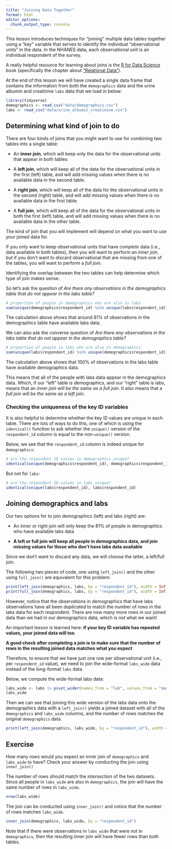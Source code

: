 ```yaml
---
title: "Joining Data Together"
format: html
editor_options: 
  chunk_output_type: console
---
```


This lesson introduces techniques for "joining" multiple data tables together using a "key" variable that serves to identify the individual "observational units" in the data. In the NHANES data, each observational unit is an individual respondent of the survey.

A really helpful resource for learning about joins is the [R for Data Science](https://r4ds.had.co.nz/index.html) book (specifically the chapter about ["Relational Data"](https://r4ds.had.co.nz/relational-data.html)).

At the end of this lesson we will have created a *single* data frame that contains the information from both the `demographics` data and the urine albumin and creatinine `labs` data that we load in below:


```r
library(tidyverse)
demographics <- read_csv("data/demographics.csv")
labs <- read_csv("data/urine_albumin_creatinine.csv")
```

## Determining what kind of join to do

There are four kinds of joins that you might want to use for combining two tables into a single table:

- An **inner join**, which will keep only the data for the observational units that appear in both tables

- A **left join**, which will keep all of the data for the observational units in the first (left) table, and will add missing values when there is no available data in the second table.

- A **right join**, which will keep all of the data for the observational units in the second (right) table, and will add missing values when there is no available data in the first table.

- A **full join**, which will keep all of the data for the observational units in both the first (left) table, and will add missing values when there is no available data in the other table.

The kind of join that you will implement will depend on what you want to use your joined data for.

If you only want to keep observational units that have *complete* data (i.e., data available in both tables), then you will want to perform an *inner join*, but if you don't want to discard observational that are missing from one of the tables, you will want to perform a *full join*.

Identifying the overlap between the two tables can help determine which type of join makes sense.

So let's ask the question of *Are there any observations in the demographics table that do not appear in the labs table?*

```r
# proportion of people in demographics who are also in labs
sum(unique(demographics$respondent_id) %in% unique(labs$respondent_id)) / n_distinct(demographics$respondent_id)
```

The calculation above shows that around 81% of observations in the demographics table have available labs data.

We can also ask the converse question of *Are there any observations in the labs table that do not appear in the demographics table?*

```r
# proportion of people in labs who are also in demographics
sum(unique(labs$respondent_id) %in% unique(demographics$respondent_id)) / n_distinct(labs$respondent_id)
```

The calculation above shows that 100% of observations in the labs table have available demographics data. 

This means that all of the people with labs data appear in the demographics data. Which, if our "left" table is demographics, and our "right" table is labs, means that an *inner join will be the same as a full join*. It also means that a *full join will be the same as a left join*.


### Checking the uniqueness of the key ID variables

It is also helpful to determine whether the key ID values are unique in each table. There are lots of ways to do this, one of which is using the `identical()` function to ask whether the `unique()` version of the `respondent_id` column is equal to the non-`unique()` version.

Below, we see that the `respondent_id` column is indeed unique for `demographics`:

```r
# are the respondent ID values in demographics unique?
identical(unique(demographics$respondent_id), demographics$respondent_id)
```

But not for `labs`:

```r
# are the respondent ID values in labs unique?
identical(unique(labs$respondent_id), labs$respondent_id)
```

## Joining demographics and labs


Our two options for to join demographics (left) and labs (right) are:

- An inner or right join will only keep the 81% of people in demographics who have available labs data

- **A left or full join will keep all people in demographics data, and join missing values for those who don't have labs data available**

Since we don't want to discard any data, we will choose the latter, a left/full join. 

The following two pieces of code, one using `left_join()` and the other using `full_join()` are equivalent for this problem:

```r
print(left_join(demographics, labs, by = "respondent_id"), width = Inf)
print(full_join(demographics, labs, by = "respondent_id"), width = Inf)
```

However, notice that the observations in demographics that have labs observations have all been *duplicated* to match the number of rows in the labs data for each respondent. There are now many more rows in our joined data than we had in our demographics data, which is *not* what we want!

An important lesson is learned here: **if your key ID variable has repeated values, your joined data will too**.

**A good check after completing a join is to make sure that the number of rows in the resulting joined data matches what you expect**

Therefore, to ensure that we have just one row per observational unit (i.e., per `respondent_id` value), we need to join the wide-format `labs_wide` data instead of the long-format `labs` data. 

Below, we compute the wide-format labs data:

```r
labs_wide <- labs |> pivot_wider(names_from = "lab", values_from = "measurement")
labs_wide
```

Then we can see that joining this wide version of the labs data onto the demographics data with a `left_join()` yields a joined dataset with all of the `demographics` and `labs_wide` columns, and the number of rows matches the original `demographics` data.

```r
print(left_join(demographics, labs_wide, by = "respondent_id"), width = Inf)
```


## Exercise

How many rows would you expect an inner join of `demographics` and `labs_wide` to have? Check your answer by conducting the join using `inner_join()` 

The number of rows should match the *intersection* of the two datasets. Since all people in `labs_wide` are also in `demographics`, the join will have the same number of rows in `labs_wide`.

```r
nrow(labs_wide)
```

The join can be conducted using `inner_join()` and notice that the number of rows matches `labs_wide`.

```r
inner_join(demographics, labs_wide, by = "respondent_id")
```



Note that if there were observations in `labs_wide` that were not in `demographics`, then the resulting inner join will have fewer rows than both tables.